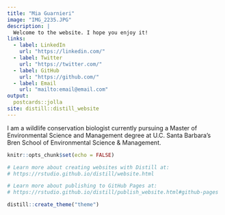 ```yaml
---
title: "Mia Guarnieri"
image: "IMG_2235.JPG"
description: |
  Welcome to the website. I hope you enjoy it!
links:
  - label: LinkedIn
    url: "https://linkedin.com/"
  - label: Twitter
    url: "https://twitter.com/"
  - label: GitHub
    url: "https://github.com/"
  - label: Email
    url: "mailto:email@email.com"
output:
  postcards::jolla
site: distill::distill_website
---
```


I am a wildlife conservation biologist currently pursuing a Master of Environmental Science and Management degree at U.C. Santa Barbara's Bren School of Environmental Science & Management.

```r
knitr::opts_chunk$set(echo = FALSE)

# Learn more about creating websites with Distill at:
# https://rstudio.github.io/distill/website.html

# Learn more about publishing to GitHub Pages at:
# https://rstudio.github.io/distill/publish_website.html#github-pages

distill::create_theme("theme")

```

